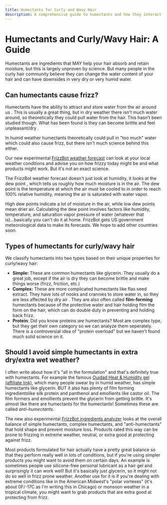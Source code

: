 ```yaml
---
title: Humectants for Curly and Wavy Hair
description: A comprehensive guide to humectants and how they interact with curly and wavy hair.
---
```


# Humectants and Curly/Wavy Hair: A Guide

Humectants are ingredients that MAY help your hair absorb and retain moisture, but this is largely unproven by science. But many people in the curly hair community believe they can change the water content of your hair and can have downsides in very dry or very humid water.

## Can humectants cause frizz?

Humectants have the ability to attract and store water from the air around us <InlineReference id="31" />. This is usually a great thing, but in dry weather there isn't much water around, so theoretically they could pull water from the hair. This hasn't been studied though. What has been found is they can become brittle and feel unpleasant/dry <InlineReference id="28" />.

In humid weather humectants theoretically could pull in "too much" water which could also cause frizz<InlineReference id="32" />, but there isn't much science behind this either.

Our new experimental [FrizzBot weather forecast](/frizzbot) can look at your local weather conditions and advise you on how frizzy today might be and what products might work. But it's not an exact science.

The FrizzBot weather forecast doesn't just look at humidity, it looks at the dew point <InlineReference id="28" />, which tells us roughly how much moisture is in the air. The dew point is the temperature at which the air must be cooled to in order to reach 100% relative humidity, meaning the air is saturated with water vapor.

High dew points indicate a lot of moisture in the air, while low dew points mean drier air. Calculating the dew point involves factors like humidity, temperature, and saturation vapor pressure of water (whatever that is)...basically you can't do it at home. FrizzBot gets US government meteorological data to make its forecasts. We hope to add other countries soon.

## Types of humectants for curly/wavy hair

We classify humectants into two types based on their unique properties for curly/wavy hair:

- **Simple:** These are common humectants like glycerin. They usually do a great job, except if the air is dry they can become brittle and make things worse (frizz, friction, etc.)
- **Complex:** These are more complicated humectants like flax seed extract. They have lots of nooks and crannies to store water in, so they are less affected by dry air <InlineReference id="29" />. They are also often called **film-forming** humectants because of the protective water and hair holding film the form on the hair, which can do double duty in preventing and holding back frizz.
- **Protein**: Did you know proteins _are_ humectants? Most are complex type, but they get their own category so we can analyze them seperately. There is a controversial idea of "protein overload" but we haven't found much solid science on it.

## Should I avoid simple humectants in extra dry/extra wet weather?

I often write about how it's "all in the formulation" and that's definitely true with humectants. For example the famous [Ouidad Heat & Humidity gel (affiliate link)](https://click.linksynergy.com/link?id=9QcV0uNyab0&offerid=929395.3842993508&type=2&murl=https%3a%2f%2fwww.ouidad.com%2fproducts%2fadvanced-climate-control-heat-and-humidity-gel%3fvariant%3d42617150865666), which many people swear by in humid weather, has simple humectants like glycerin. BUT it also has plenty of film forming ingredientslike silk protein and panthenol<InlineReference id="30" /> and emollients like castor oil. The film formers and emollients prevent the glycerin from getting brittle. It's almost like there are humectants for the humectants! Sometimes these are called _anti-humectants_.

The new also experimental [FrizzBot ingredients analyzer](/frizzbot/ingredients) looks at the overall balance of simple humectants, complex humectants, and "anti-humectants" that hold shape and prevent moisture loss. Products rated this way can be prone to frizzing in extreme weather, neutral, or extra good at protecting against frizz.

Most products formulated for hair actually have a pretty great balance so that they perform really well in lots of conditions, but if you're using simpler products you might want to avoid them on certain days. An example is sometimes people use silicone-free personal lubricant as a hair gel and surprisingly it can work well! But it's basically just glycerin, so it might not do so well in frizz prone weather. Another use for it is if you're dealing with extreme conditions like in the American Midwest's "polar vortexes" (it's about 0F/-17C as I'm writing this in Chicago) or monsoon weather in a tropical climate, you might want to grab products that are extra good at protecting from frizz.


<AutoReferencesList />
